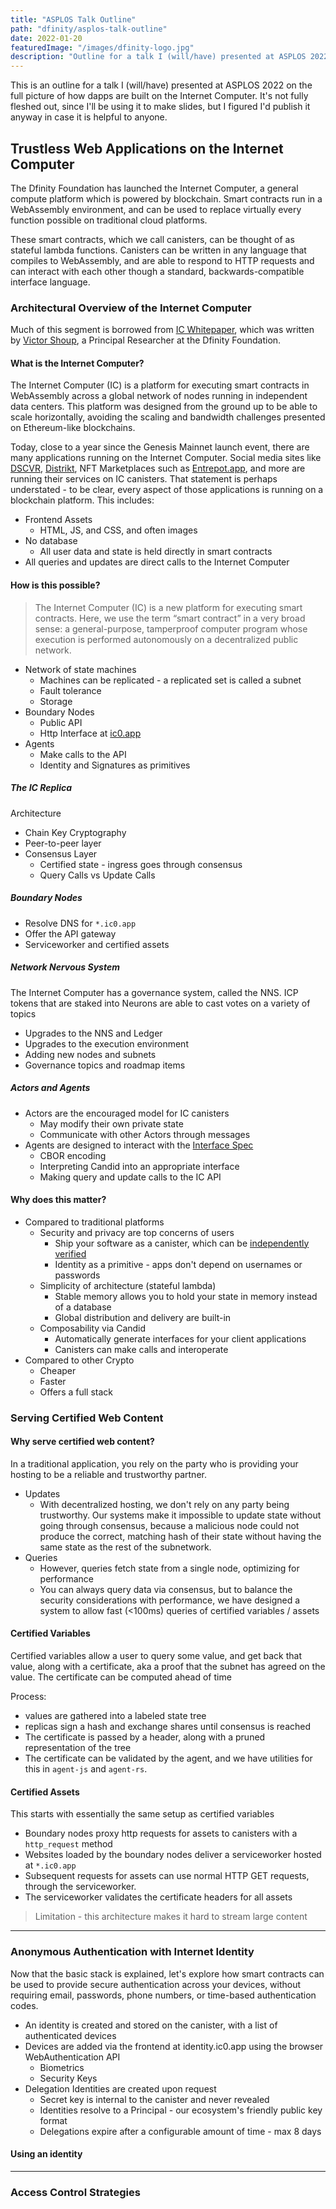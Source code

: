 ```yaml
---
title: "ASPLOS Talk Outline"
path: "dfinity/asplos-talk-outline"
date: 2022-01-20
featuredImage: "/images/dfinity-logo.jpg"
description: "Outline for a talk I (will/have) presented at ASPLOS 2022 on the full picture of how dapps are built on the Internet Computer"
---
```


This is an outline for a talk I (will/have) presented at ASPLOS 2022 on the full picture of how dapps are built on the Internet Computer. It's not fully fleshed out, since I'll be using it to make slides, but I figured I'd publish it anyway in case it is helpful to anyone.

## Trustless Web Applications on the Internet Computer

The Dfinity Foundation has launched the Internet Computer, a general compute platform which is powered by blockchain. Smart contracts run in a WebAssembly environment, and can be used to replace virtually every function possible on traditional cloud platforms.

These smart contracts, which we call canisters, can be thought of as stateful lambda functions. Canisters can be written in any language that compiles to WebAssembly, and are able to respond to HTTP requests and can interact with each other though a standard, backwards-compatible interface language.

### Architectural Overview of the Internet Computer

Much of this segment is borrowed from [IC Whitepaper](https://dfinity.org/whitepaper.pdf), which was written by [Victor Shoup](https://www.shoup.net/), a Principal Researcher at the Dfinity Foundation.

#### What is the Internet Computer?

The Internet Computer (IC) is a platform for executing smart contracts in WebAssembly across a global network of nodes running in independent data centers. This platform was designed from the ground up to be able to scale horizontally, avoiding the scaling and bandwidth challenges presented on Ethereum-like blockchains.

Today, close to a year since the Genesis Mainnet launch event, there are many applications running on the Internet Computer. Social media sites like [DSCVR](https://dscvr.one), [Distrikt](https://distrikt.app), NFT Marketplaces such as [Entrepot.app](https://entrepot.app), and more are running their services on IC canisters. That statement is perhaps understated - to be clear, every aspect of those applications is running on a blockchain platform. This includes:
* Frontend Assets
    * HTML, JS, and CSS, and often images
* No database
    * All user data and state is held directly in smart contracts
* All queries and updates are direct calls to the Internet Computer

#### How is this possible?

> The Internet Computer (IC) is a new platform for executing smart contracts. Here, we use the term “smart contract” in a very broad sense: a general-purpose, tamperproof computer program whose execution is performed autonomously on a decentralized
public network.

* Network of state machines
    * Machines can be replicated - a replicated set is called a subnet
    * Fault tolerance
    * Storage
* Boundary Nodes
    * Public API
    * Http Interface at [ic0.app](https://ic0.app)
* Agents
    * Make calls to the API
    * Identity and Signatures as primitives


##### The IC Replica

Architecture
* Chain Key Cryptography
* Peer-to-peer layer
* Consensus Layer
    * Certified state - ingress goes through consensus
    * Query Calls vs Update Calls

##### Boundary Nodes

* Resolve DNS for `*.ic0.app`
* Offer the API gateway
* Serviceworker and certified assets

##### Network Nervous System

The Internet Computer has a governance system, called the NNS. ICP tokens that are staked into Neurons are able to cast votes on a variety of topics
* Upgrades to the NNS and Ledger
* Upgrades to the execution environment
* Adding new nodes and subnets
* Governance topics and roadmap items

##### Actors and Agents
* Actors are the encouraged model for IC canisters
    * May modify their own private state
    * Communicate with other Actors through messages
* Agents are designed to interact with the [Interface Spec](https://smartcontracts.org/docs/interface-spec/index.html)
    * CBOR encoding
    * Interpreting Candid into an appropriate interface
    * Making query and update calls to the IC API

#### Why does this matter?

* Compared to traditional platforms
    * Security and privacy are top concerns of users
        * Ship your software as a canister, which can be [independently verified](https://covercode.ooo/)
        * Identity as a primitive - apps don't depend on usernames or passwords
    * Simplicity of architecture (stateful lambda)
        * Stable memory allows you to hold your state in memory instead of a database
        * Global distribution and delivery are built-in
    * Composability via Candid
        * Automatically generate interfaces for your client applications
        * Canisters can make calls and interoperate
* Compared to other Crypto
    * Cheaper
    * Faster
    * Offers a full stack

### Serving Certified Web Content

#### Why serve certified web content?
In a traditional application, you rely on the party who is providing your hosting to be a reliable and trustworthy partner. 

* Updates
    * With decentralized hosting, we don't rely on any party being trustworthy. Our systems make it impossible to update state without going through consensus, because a malicious node could not produce the correct, matching hash of their state without having the same state as the rest of the subnetwork.
* Queries
    * However, queries fetch state from a single node, optimizing for performance
    * You can always query data via consensus, but to balance the security considerations with performance, we have designed a system to allow fast (<100ms) queries of certified variables / assets

#### Certified Variables

Certified variables allow a user to query some value, and get back that value, along with a certificate, aka a proof that the subnet has agreed on the value. The certificate can be computed ahead of time

Process:
* values are gathered into a labeled state tree
* replicas sign a hash and exchange shares until consensus is reached
* The certificate is passed by a header, along with a pruned representation of the tree
* The certificate can be validated by the agent, and we have utilities for this in `agent-js` and `agent-rs`.


#### Certified Assets
This starts with essentially the same setup as certified variables

* Boundary nodes proxy http requests for assets to canisters with a `http_request` method
* Websites loaded by the boundary nodes deliver a serviceworker hosted at `*.ic0.app`
* Subsequent requests for assets can use normal HTTP GET requests, through the serviceworker.
* The serviceworker validates the certificate headers for all assets

> Limitation - this architecture makes it hard to stream large content

___

### Anonymous Authentication with Internet Identity

Now that the basic stack is explained, let's explore how smart contracts can be used to provide secure authentication across your devices, without requiring email, passwords, phone numbers, or time-based authentication codes.

* An identity is created and stored on the canister, with a list of authenticated devices
* Devices are added via the frontend at identity.ic0.app using the browser WebAuthentication API
    * Biometrics
    * Security Keys
* Delegation Identities are created upon request
    * Secret key is internal to the canister and never revealed
    * Identities resolve to a Principal - our ecosystem's friendly public key format
    * Delegations expire after a configurable amount of time - max 8 days

#### Using an identity

___

### Access Control Strategies

